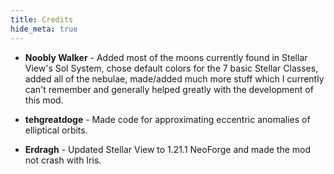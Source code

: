 ```yaml
---
title: Credits
hide_meta: true
---
```


* **Noobly Walker** - Added most of the moons currently found in Stellar View's Sol System, chose default colors for the 7 basic Stellar Classes, added all of the nebulae, made/added much more stuff which I currently can't remember and generally helped greatly with the development of this mod.


* **tehgreatdoge** - Made code for approximating eccentric anomalies of elliptical orbits.


* **Erdragh** - Updated Stellar View to 1.21.1 NeoForge and made the mod not crash with Iris.